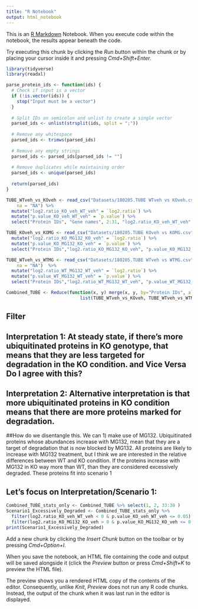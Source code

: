 ```yaml
---
title: "R Notebook"
output: html_notebook
---
```


This is an [R Markdown](http://rmarkdown.rstudio.com) Notebook. When you execute code within the notebook, the results appear beneath the code. 

Try executing this chunk by clicking the *Run* button within the chunk or by placing your cursor inside it and pressing *Cmd+Shift+Enter*. 

```r
library(tidyverse)
library(readxl)
```

```r
parse_protein_ids <- function(ids) {
  # Check if input is a vector
  if (!is.vector(ids)) {
    stop("Input must be a vector")
  }
  
  # Split IDs on semicolon and unlist to create a single vector
  parsed_ids <- unlist(strsplit(ids, split = ";"))
  
  # Remove any whitespace
  parsed_ids <- trimws(parsed_ids)
  
  # Remove any empty strings
  parsed_ids <- parsed_ids[parsed_ids != ""]
  
  # Remove duplicates while maintaining order
  parsed_ids <- unique(parsed_ids)
  
  return(parsed_ids)
}
```


```r
TUBE_WTveh_vs_KOveh <- read_csv("Datasets/180205.TUBE WTveh vs KOveh.csv", 
    na = "NA") %>%
  mutate("log2.ratio_KO_veh_WT_veh" = `log2.ratio`) %>%
  mutate("p.value_KO_veh_WT_veh" = `p.value`) %>%
  select("Protein IDs", "Gene names", 2:31, "log2.ratio_KO_veh_WT_veh", "p.value_KO_veh_WT_veh")

TUBE_KOveh_vs_KOMG <- read_csv("Datasets/180205.TUBE KOveh vs KOMG.csv", na = "NA") %>% 
  mutate("log2.ratio_KO_MG132_KO_veh" = `log2.ratio`) %>%
  mutate("p.value_KO_MG132_KO_veh" = `p.value`) %>%
  select("Protein IDs","log2.ratio_KO_MG132_KO_veh", "p.value_KO_MG132_KO_veh")

TUBE_WTveh_vs_WTMG <- read_csv("Datasets/180205.TUBE WTveh vs WTMG.csv", 
    na = "NA")  %>% 
  mutate("log2.ratio_WT_MG132_WT_veh" = `log2.ratio`) %>%
  mutate("p.value_WT_MG132_WT_veh" = `p.value`) %>%
  select("Protein IDs","log2.ratio_WT_MG132_WT_veh", "p.value_WT_MG132_WT_veh")

Combined_TUBE <- Reduce(function(x, y) merge(x, y, by="Protein IDs", all=TRUE),
                            list(TUBE_WTveh_vs_KOveh, TUBE_WTveh_vs_WTMG, TUBE_KOveh_vs_KOMG))
```

## Filter
## Interpretation 1: At steady state, if there's more ubiquitinated proteins in KO genotype, that means that they are less targeted for degradation in the KO condition. and Vice Versa Do I agree with this?

## Interpretation 2: Alternative interpretation is that more ubiquitinated proteins in KO condition means that there are more proteins marked for degradation. 

##How do we disentangle this. We can 1) make use of MG132. Ubiquitinated proteins whose abundances increase with MG132, mean that they are a target of degradation that is now blocked by MG132. All proteins are likely to increase with MG132 treatment, but I think we are interested in the relative differences between WT and KO condition. If the proteins increase with MG132 in KO way more than WT, than they are considered excessively degraded. These proteins fit into scenario 1

## Let's focus on Interpretation/Scenario 1: 

```r

Combined_TUBE_stats_only <- Combined_TUBE %>% select(1, 2, 33:38 )
Scenario1_Excessively_Degraded <- Combined_TUBE_stats_only %>% 
  filter(log2.ratio_KO_veh_WT_veh < 0 & p.value_KO_veh_WT_veh <= 0.05) %>% # Less abundance of ubiquitinated protein KO 
  filter(log2.ratio_KO_MG132_KO_veh > 0 & p.value_KO_MG132_KO_veh <= 0.05) 
print(Scenario1_Excessively_Degraded)
```


Add a new chunk by clicking the *Insert Chunk* button on the toolbar or by pressing *Cmd+Option+I*.

When you save the notebook, an HTML file containing the code and output will be saved alongside it (click the *Preview* button or press *Cmd+Shift+K* to preview the HTML file). 

The preview shows you a rendered HTML copy of the contents of the editor. Consequently, unlike *Knit*, *Preview* does not run any R code chunks. Instead, the output of the chunk when it was last run in the editor is displayed.


